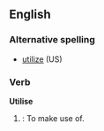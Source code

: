 ==English==

=== Alternative spelling ===
*[[utilize]] (US)

===Verb===
'''Utilise'''
# {{UK}}: To make use of.